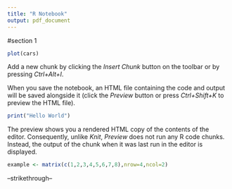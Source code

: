 ```yaml
---
title: "R Notebook"
output: pdf_document
---
```


#section 1

```r
plot(cars)
```

Add a new chunk by clicking the *Insert Chunk* button on the toolbar or by pressing *Ctrl+Alt+I*.

When you save the notebook, an HTML file containing the code and output will be saved alongside it (click the *Preview* button or press *Ctrl+Shift+K* to preview the HTML file).
```r
print("Hello World")
```

The preview shows you a rendered HTML copy of the contents of the editor. Consequently, unlike *Knit*, *Preview* does not run any R code chunks. Instead, the output of the chunk when it was last run in the editor is displayed.
```r
example <- matrix(c(1,2,3,4,5,6,7,8),nrow=4,ncol=2)
```
--strikethrough--


